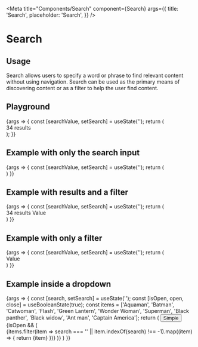 
<Meta
    title="Components/Search"
    component={Search}
    args={{
        title: 'Search',
        placeholder: 'Search',
    }}
/>

# Search

## Usage

Search allows users to specify a word or phrase to find relevant content without using navigation. Search can be used as the primary means of discovering content or as a filter to help the user find content.

## Playground

<Canvas>
    <Story name="Standard">
        {args => {
            const [searchValue, setSearch] = useState('');
            return (
                <Search onSearchChange={setSearch} searchValue={searchValue} {...args}>
                    <Search.ResultCount>34 results</Search.ResultCount>
                </Search>
            );
        }}
    </Story>
</Canvas>

<ArgsTable story="Standard" />

## Example with only the search input

<Canvas>
    <Story name="Basic search input">
        {args => {
            const [searchValue, setSearch] = useState('');
            return (
                <Search onSearchChange={setSearch} searchValue={searchValue} {...args} />
            )
        }}
    </Story>
</Canvas>

## Example with results and a filter

<Canvas>
    <Story name="With results and a filter">
        {args => {
            const [searchValue, setSearch] = useState('');
            return (
                <Search onSearchChange={setSearch} searchValue={searchValue} {...args}>
                    <Search.ResultCount>34 results</Search.ResultCount>
                    <Search.Separator />
                    <SwitcherButton label={'Label'}>Value</SwitcherButton>
                </Search>
            )
        }}
    </Story>
</Canvas>

## Example with only a filter

<Canvas>
    <Story name="With only a filter">
        {args => {
            const [searchValue, setSearch] = useState('');
            return (
                <Search onSearchChange={setSearch} searchValue={searchValue} {...args}>
                    <SwitcherButton label={'Label'}>Value</SwitcherButton>
                </Search>
            )
        }}
    </Story>
</Canvas>

## Example inside a dropdown

<Canvas>
    <Story name="Inside a dropdown">
        {args => {
            const [search, setSearch] = useState('');
            const [isOpen, open, close] = useBooleanState(true);
            const items = ['Aquaman', 'Batman', 'Catwoman', 'Flash', 'Green Lantern', 'Wonder Woman', 'Superman', 'Black panther', 'Black widow', 'Ant man', 'Captain America'];
            return (
                <SpaceContainer height={350}>
                    <Dropdown>
                        <Button onClick={open}>
                            Simple <ArrowDownIcon />
                        </Button>
                        {isOpen && (
                            <Dropdown.Overlay verticalPosition="down" onClose={close}>
                                <Dropdown.Header>
                                    <Search onSearchChange={setSearch} searchValue={search} {...args}/>
                                </Dropdown.Header>
                                <Dropdown.ItemCollection>
                                    {items.filter(item => search === '' || item.indexOf(search) !== -1).map((item) => {
                                        return <Dropdown.Item key={item}>{item}</Dropdown.Item>
                                    })}
                                </Dropdown.ItemCollection>
                            </Dropdown.Overlay>
                        )}
                    </Dropdown>
                </SpaceContainer>
            )
        }}
    </Story>
</Canvas>
